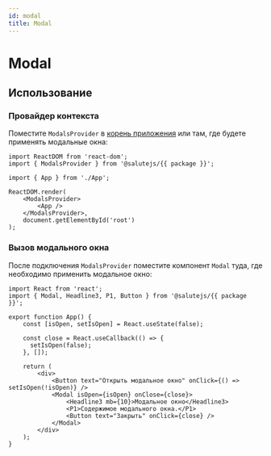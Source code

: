 ```yaml
---
id: modal
title: Modal
---
```



# Modal
<Description name="Modal" />
<PropsTable name="Modal" />

## Использование

### Провайдер контекста
Поместите `ModalsProvider` в [корень приложения](../../#корень-приложения) или там, где будете применять модальные окна:

```tsx title="index.ts"
import ReactDOM from 'react-dom';
import { ModalsProvider } from '@salutejs/{{ package }}';

import { App } from './App';

ReactDOM.render(
    <ModalsProvider>
        <App />
    </ModalsProvider>,
    document.getElementById('root')
);
```

### Вызов модального окна
После подключения `ModalsProvider` поместите компонент `Modal` туда, где необходимо применить модальное окно:

```tsx live
import React from 'react';
import { Modal, Headline3, P1, Button } from '@salutejs/{{ package }}';

export function App() {
    const [isOpen, setIsOpen] = React.useState(false);

    const close = React.useCallback(() => {
      setIsOpen(false);
    }, []);

    return (
        <div>
            <Button text="Открыть модальное окно" onClick={() => setIsOpen(!isOpen)} />
            <Modal isOpen={isOpen} onClose={close}>
                <Headline3 mb={10}>Модальное окно</Headline3>
                <P1>Содержимое модального окна.</P1>
                <Button text="Закрыть" onClick={close} />
            </Modal>
        </div>
    );
}
```
